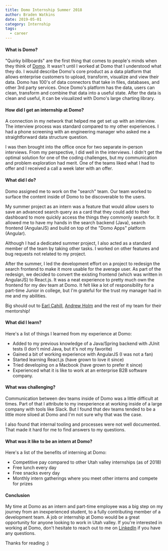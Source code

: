```yaml
---
title: Domo Internship Summer 2018
author: Braden Watkins
date: 2019-05-01
category: Internship
tags:
  - career
---
```


#### What is Domo?

"Quirky billboards" are the first thing that comes to people's minds when they think of [Domo](https://www.domo.com/). It wasn't until I worked at Domo that I understood what they do. I would describe Domo's core product as a data platform that allows enterprise customers to upload, transform, visualize and view their data. Domo has 100's of data connectors that take in files, databases, and other 3rd party services. Once Domo's platform has the data, users can clean, transform and combine that data into a useful state. After the data is clean and useful, it can be visualized with Domo's large charting library.

#### How did I get an internship at Domo?

A connection in my network that helped me get set up with an interview. The interview process was standard compared to my other experiences. I had a phone screening with an engineering manager who asked me a straightforward data structure question.

I was then brought into the office once for two separate in-person interviews. From my perspective, I did well in the interviews. I didn't get the optimal solution for one of the coding challenges, but my communication and problem exploration had merit. One of the teams liked what I had to offer and I received a call a week later with an offer.

#### What did I do?

Domo assigned me to work on the "search" team. Our team worked to surface the content inside of Domo to be discoverable to the users.

My summer project as an intern was a feature that would allow users to save an advanced search query as a card that they could add to their dashboard to more quickly access the things they commonly search for. It allowed me to have my hands in the search backend (Java), search frontend (AngularJS) and build on top of the "Domo Apps" platform (Angular).

Although I had a dedicated summer project, I also acted as a standard member of the team by taking other tasks. I worked on other features and bug requests not related to my project.

After the summer, I led the development effort on a project to redesign the search frontend to make it more usable for the average user. As part of the redesign, we decided to convert the existing frontend (which was written in AngularJS) to React.js. It was a neat experience to pretty much own the frontend for my dev team at Domo. It felt like a lot of responsibility for a part-time Junior in college, but I'm grateful for the trust my manager had in me and my abilities.

Big should out to [Earl Cahill](https://www.linkedin.com/in/earlcahill/), [Andrew Holm](https://www.linkedin.com/in/andrew-holm-32849337/) and the rest of my team for their mentorship!

#### What did I learn?

Here's a list of things I learned from my experience at Domo:

- Added to my previous knowledge of a Java/Spring backend with JUnit tests (I don't mind Java, but it's not my favorite)
- Gained a bit of working experience with AngularJS (I was not a fan)
- Started learning React.js (have grown to love it since)
- Tried developing on a Macbook (have grown to prefer it since)
- Experienced what it is like to work at an enterprise B2B software company.

#### What was challenging?

Communication between dev teams inside of Domo was a little difficult at times. Part of that I attribute to my inexperience at working inside of a large company with tools like Slack. But I found that dev teams tended to be a little more siloed at Domo and I'm not sure why that was the case.

I also found that internal tooling and processes were not well documented. That made it hard for me to find answers to my questions.

#### What was it like to be an intern at Domo?

Here's a list of the benefits of interning at Domo:

- Competitive pay compared to other Utah valley internships (as of 2018)
- Free lunch every day
- Free snacks every day
- Monthly intern gatherings where you meet other interns and compete for prizes

#### Conclusion

My time at Domo as an intern and part-time employee was a big step on my journey from an inexperienced student, to a fully contributing member of a development team. A job or internship at Domo would be a great opportunity for anyone looking to work in Utah valley. If you're interested in working at Domo, don't hesitate to reach out to me on [LinkedIn](https://www.linkedin.com/in/bradenwatkins/) if you have any questions.

Thanks for reading :)
